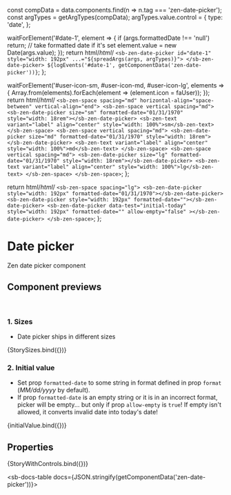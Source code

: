 
const compData = data.components.find(n => n.tag === 'zen-date-picker');
const argTypes = getArgTypes(compData);
argTypes.value.control = {
  type: 'date',
};

<Meta title="Forms/Date picker" component="zen-date-picker" argTypes={argTypes} />

  waitForElement('#date-1', element => {
    if (args.formattedDate !== 'null') return; // take formatted date if it's set
    element.value = new Date(args.value);
  });
  return html/*html*/ `
    <sb-zen-date-picker id="date-1" style="width: 192px" ...="${spreadArgs(args, argTypes)}"> </sb-zen-date-picker>
    ${logEvents('#date-1', getComponentData('zen-date-picker'))}
  `;
};

  waitForElement('#user-icon-sm, #user-icon-md, #user-icon-lg', elements => {
    Array.from(elements).forEach(element => (element.icon = faUser));
  });
  return html/*html*/ `
    <sb-zen-space spacing="md" horizontal-align="space-between" vertical-align="end">
      <sb-zen-space vertical spacing="md">
        <sb-zen-date-picker size="sm" formatted-date="01/31/1970" style="width: 18rem"></sb-zen-date-picker>
        <sb-zen-text variant="label" align="center" style="width: 100%">sm</sb-zen-text>
      </sb-zen-space>
      <sb-zen-space vertical spacing="md">
        <sb-zen-date-picker size="md" formatted-date="01/31/1970" style="width: 18rem"></sb-zen-date-picker>
        <sb-zen-text variant="label" align="center" style="width: 100%">md</sb-zen-text>
      </sb-zen-space>
      <sb-zen-space vertical spacing="md">
        <sb-zen-date-picker size="lg" formatted-date="01/31/1970" style="width: 18rem"></sb-zen-date-picker>
        <sb-zen-text variant="label" align="center" style="width: 100%">lg</sb-zen-text>
      </sb-zen-space>
    </sb-zen-space>
  `;
};

  return html/*html*/ `
    <sb-zen-space spacing="lg">
      <sb-zen-date-picker style="width: 192px" formatted-date="01/31/1970"></sb-zen-date-picker>
      <sb-zen-date-picker style="width: 192px" formatted-date=""></sb-zen-date-picker>
      <sb-zen-date-picker
        data-test="initial-today"
        style="width: 192px"
        formatted-date=""
        allow-empty="false"
      ></sb-zen-date-picker>
    </sb-zen-space>
  `;
};

# Date picker

Zen date picker component

## Component previews

<br />

### 1. Sizes

- Date picker ships in different sizes

<Canvas>
  <Story name="StorySizes">{StorySizes.bind({})}</Story>
</Canvas>

### 2. Initial value

- Set prop `formatted-date` to some string in format defined in prop `format` (_MM/dd/yyyy_ by default).
- If prop `formatted-date` is an empty string or it is in an incorrect format, picker will be empty... but only if prop `allow-empty` is `true`! If empty isn't allowed, it converts invalid date into today's date!

<Canvas>
  <Story name="initial">{initialValue.bind({})}</Story>
</Canvas>

## Properties

<Canvas>
  <Story
    name="default"
    args={{
      ...getDefaultArgs(argTypes),
      value: new Date().getTime(),
    }}
  >
    {StoryWithControls.bind({})}
  </Story>
</Canvas>

<ArgsTable story="default" />

<sb-docs-table docs={JSON.stringify(getComponentData('zen-date-picker'))}></sb-docs-table>
